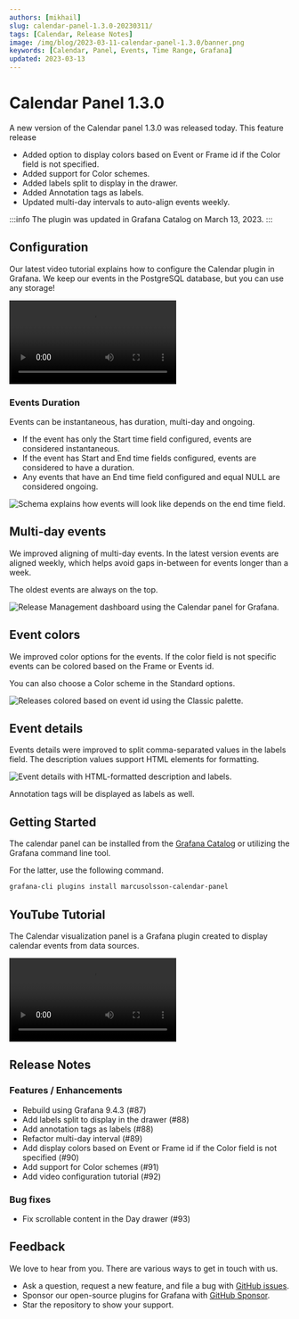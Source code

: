 ```yaml
---
authors: [mikhail]
slug: calendar-panel-1.3.0-20230311/
tags: [Calendar, Release Notes]
image: /img/blog/2023-03-11-calendar-panel-1.3.0/banner.png
keywords: [Calendar, Panel, Events, Time Range, Grafana]
updated: 2023-03-13
---
```



# Calendar Panel 1.3.0

A new version of the Calendar panel 1.3.0 was released today. This feature release

- Added option to display colors based on Event or Frame id if the Color field is not specified.
- Added support for Color schemes.
- Added labels split to display in the drawer.
- Added Annotation tags as labels.
- Updated multi-day intervals to auto-align events weekly.

:::info
The plugin was updated in Grafana Catalog on March 13, 2023.
:::

<!--truncate-->

## Configuration

Our latest video tutorial explains how to configure the Calendar plugin in Grafana. We keep our events in the PostgreSQL database, but you can use any storage!

<Video
  src="https://www.youtube.com/embed/6WGmm5y4fs4"
  title="How to display events from PostgreSQL."
/>

### Events Duration

Events can be instantaneous, has duration, multi-day and ongoing.

- If the event has only the Start time field configured, events are considered instantaneous.
- If the event has Start and End time fields configured, events are considered to have a duration.
- Any events that have an End time field configured and equal NULL are considered ongoing.

<Image
  title="Schema explains how events will look like depends on the end time field."
  src="/img/blog/2023-03-11-calendar-panel-1.3.0/schema.png"
/>

## Multi-day events

We improved aligning of multi-day events. In the latest version events are aligned weekly, which helps avoid gaps in-between for events longer than a week.

The oldest events are always on the top.

<Image
  title="Release Management dashboard using the Calendar panel for Grafana."
  src="/img/blog/2023-03-11-calendar-panel-1.3.0/release.png"
/>

## Event colors

We improved color options for the events. If the color field is not specific events can be colored based on the Frame or Events id.

You can also choose a Color scheme in the Standard options.

<Image
  title="Releases colored based on event id using the Classic palette."
  src="/img/blog/2023-03-11-calendar-panel-1.3.0/colors.png"
/>

## Event details

Events details were improved to split comma-separated values in the labels field. The description values support HTML elements for formatting.

<Image
  title="Event details with HTML-formatted description and labels."
  src="/img/blog/2023-03-11-calendar-panel-1.3.0/drawer.png"
/>

Annotation tags will be displayed as labels as well.

## Getting Started

The calendar panel can be installed from the [Grafana Catalog](https://grafana.com/grafana/plugins/marcusolsson-calendar-panel/) or utilizing the Grafana command line tool.

For the latter, use the following command.

```bash
grafana-cli plugins install marcusolsson-calendar-panel
```

## YouTube Tutorial

The Calendar visualization panel is a Grafana plugin created to display calendar events from data sources.

<Video
  src="https://www.youtube.com/embed/iPJ122x0oos"
  title="Display events from JSON API data source."
/>

## Release Notes

### Features / Enhancements

- Rebuild using Grafana 9.4.3 (#87)
- Add labels split to display in the drawer (#88)
- Add annotation tags as labels (#88)
- Refactor multi-day interval (#89)
- Add display colors based on Event or Frame id if the Color field is not specified (#90)
- Add support for Color schemes (#91)
- Add video configuration tutorial (#92)

### Bug fixes

- Fix scrollable content in the Day drawer (#93)

## Feedback

We love to hear from you. There are various ways to get in touch with us.

- Ask a question, request a new feature, and file a bug with [GitHub issues](https://github.com/volkovlabs/volkovlabs-calendar-panel/issues/new/choose).
- Sponsor our open-source plugins for Grafana with [GitHub Sponsor](https://github.com/sponsors/VolkovLabs).
- Star the repository to show your support.
